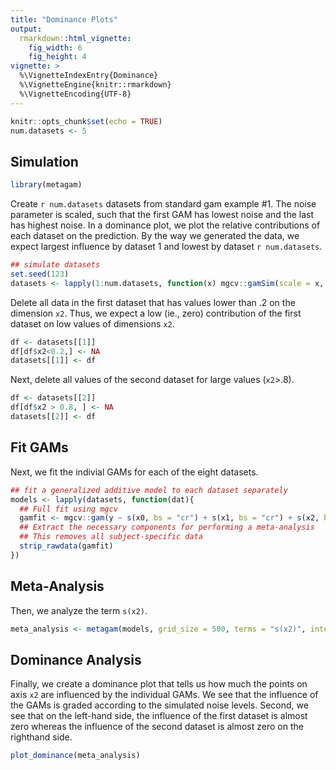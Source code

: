 ---
title: "Dominance Plots"
output: 
  rmarkdown::html_vignette:
    fig_width: 6
    fig_height: 4
vignette: >
  %\VignetteIndexEntry{Dominance}
  %\VignetteEngine{knitr::rmarkdown}
  %\VignetteEncoding{UTF-8}
---

```{r setup, include=FALSE}
knitr::opts_chunk$set(echo = TRUE)
num.datasets <- 5
```

## Simulation

```{r}
library(metagam)
```

Create `r num.datasets` datasets from standard gam example #1. The noise parameter is scaled, such that the first GAM has lowest noise and the last has highest noise. In a dominance plot, we plot the relative contributions of each dataset on the prediction. By the way we generated the data, we expect largest influence by dataset 1 and lowest by dataset `r num.datasets`.

```{r}
## simulate datasets
set.seed(123)
datasets <- lapply(1:num.datasets, function(x) mgcv::gamSim(scale = x, verbose = FALSE))
```

Delete all data in the first dataset that has values lower than .2 on the dimension `x2`. Thus, we expect a low (ie., zero) contribution of the first dataset on low values of dimensions `x2`.

```{r}
df <- datasets[[1]]
df[df$x2<0.2,] <- NA
datasets[[1]] <- df
```

Next, delete all values of the second dataset for large values (`x2`>.8).

```{r}
df <- datasets[[2]]
df[df$x2 > 0.8, ] <- NA
datasets[[2]] <- df
```

## Fit GAMs

Next, we fit the indivial GAMs for each of the eight datasets.

```{r pressure, echo=FALSE}
## fit a generalized additive model to each dataset separately
models <- lapply(datasets, function(dat){
  ## Full fit using mgcv
  gamfit <- mgcv::gam(y ~ s(x0, bs = "cr") + s(x1, bs = "cr") + s(x2, bs = "cr"), data = dat)
  ## Extract the necessary components for performing a meta-analysis
  ## This removes all subject-specific data
  strip_rawdata(gamfit)
})
```

## Meta-Analysis

Then, we analyze the term `s(x2)`.

```{r}
meta_analysis <- metagam(models, grid_size = 500, terms = "s(x2)", intercept = TRUE)
```

## Dominance Analysis

Finally, we create a dominance plot that tells us how much the points on axis `x2` are 
influenced by the individual GAMs. We see that the influence of the GAMs is graded 
according to the simulated noise levels. Second, we see that on the left-hand side, the influence of the
first dataset is almost zero whereas the influence of the second dataset is almost zero
on the righthand side.

```{r}
plot_dominance(meta_analysis)
```

